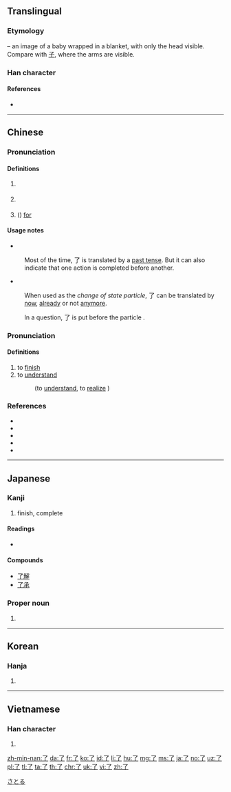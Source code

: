 {{also|瞭}}<!-- may be replaced by zh-forms -->
==Translingual==
{{stroke order|type=animate}}

===Etymology===
{{liushu|p}} – an image of a baby wrapped in a blanket, with only the head visible. Compare with [[子]], where the arms are visible.

===Han character===
{{Han char|rn=6|rad=亅|as=01|sn=2|four=17207|canj=NN}}

====References====
* {{Han ref|kx=0085.110|dkj=00226|dj=0173.200|hdz=10048.060|uh=4E86|ud=20102|bh=A446|bd=42054}}

----

==Chinese==
{{zh-forms}}

===Pronunciation===
{{zh-pron
|m=le
|ma=Zh-le.ogg
|c=liu5
|h=pfs=lé
|mn=liáu
|w=5leq
|mc=y
|oc=y
|cat=particle
}}

====Definitions====
{{zh-hanzi}}

# {{cx|Beginning Mandarin|lang=zh}} {{non-gloss definition|Used after a verb, indicate [[perfective aspect]] (action completion)}}
#: {{zh-usex|我 吃 了 這 個 蘋果。|I '''ate''' the apple.}}
# {{non-gloss definition|Used at the end of a sentence, indicate a change of state.}}
#: {{zh-usex|他 是 大學生 了。|He '''has become''' student / He is a student '''now'''}}
# ({{non-gloss definition|Used after a verb and followed by an amount of time, express duration}}) [[for]]
#: {{zh-usex|他 在 ^北京 住 '''了''' 兩 年。|He lived in Beijing '''for''' two years.}}

====Usage notes====
* {{sense|perfective aspect particle}}
: Most of the time, 了 is translated by a [[past tense]]. But it can also indicate that one action is completed before another.
: {{zh-usex|你 吃 '''了''' 以後，告訴{su} 我。|Tell me when you are done eating.|in_notes=1}}

* {{sense|change of state particle}}
: When used as the ''change of state particle'', 了 can be translated by [[now]], [[already]] or not [[anymore]].
: {{zh-usex|我 會 說 中文 '''了'''。|I can speak Chinese '''now'''. (I couldn't before)|in_notes=1}}
: {{zh-usex|我 吃飯 '''了'''。|I've eaten ('''already''').|in_notes=1}}
: {{zh-usex|沒有 紙 '''了'''。|There's no paper '''anymore'''.|in_notes=1}}

: In a question, 了 is put before the particle {{zh-l|嗎/吗}}.

===Pronunciation===
{{zh-pron
|m=liǎo
|ma=zh-liǎo.ogg
|c=liu5
|h=pfs=liáu
|w=3liau
|cat=verb
}}

====Definitions====
{{zh-hanzi}}

# to [[finish]]
# to [[understand]]
#: {{zh-l|瞭解/了解|tr=liǎojiě}} (to [[understand]], to [[realize]] )

===References===
* {{cite web
|url=http://cc-cedict.org/wiki/
|title=CC-CEDICT
|language=Mandarin/English
|accessdate=2014-02-13}}
* {{cite web
|url=http://tatoeba.org
|title=Tatoeba
|accessdate=2014-02-13}}
* {{cite web
|url=http://resources.allsetlearning.com/chinese/grammar/Change_of_state_with_%22le%22
|work=Chinese Grammar Wiki
|title=Change of state with "le"
|accessdate=2014-02-13}}
* {{cite web
|url=http://resources.allsetlearning.com/chinese/grammar/Expressing_completion_with_%22le%22
|work=Chinese Grammar Wiki
|title=Expressing completion with "le"
|accessdate=2014-02-13}}
* {{cite web
|url=http://resources.allsetlearning.com/chinese/grammar/Expressing_duration_with_%22le%22
|work=Chinese Grammar Wiki
|title=Expressing duration with "le"
|accessdate=2014-02-13}}

----

==Japanese==

===Kanji===
{{ja-kanji|grade=c|rs=亅01}}

# finish, complete

====Readings====
* {{ja-readings|goon=[[りょう]] (ryō)|kanon=[[りょう]] (ryō)|kun=[[おわる]] (owaru), [[ついに]] (tsuini)}}

====Compounds====
* [[了解]]
* [[了承]]

===Proper noun===
{{ja-pos|proper|さとる}}

# {{given name|male|lang=ja}}

[[Category:Japanese male given names|さとる]]

----

==Korean==

===Hanja===
{{ko-hanja|hangeul=[[료]]>[[요]]|rv=ryo>yo|mr=ryo>yo|y=lyo>yo}}

# {{defn|ko}}

----

==Vietnamese==

===Han character===
{{vi-hantu|[[liễu]]|rs=亅01}}

# {{defn|lang=vi|sort=亅01}}

[[zh-min-nan:了]]
[[da:了]]
[[fr:了]]
[[ko:了]]
[[id:了]]
[[li:了]]
[[hu:了]]
[[mg:了]]
[[ms:了]]
[[ja:了]]
[[no:了]]
[[uz:了]]
[[pl:了]]
[[tl:了]]
[[ta:了]]
[[th:了]]
[[chr:了]]
[[uk:了]]
[[vi:了]]
[[zh:了]]